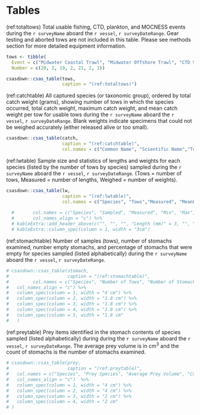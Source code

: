 # Tables

(ref:totaltows) Total usable fishing, CTD, plankton, and MOCNESS events during the `r surveyName` aboard the `r vessel`, `r surveyDateRange`. Gear testing and aborted tows are not included in this table. Please see methods section for more detailed equipment information.

```r

tows <- tibble(
  Event = c("Midwater Coastal Trawl", "Midwater Offshore Trawl", "CTD Seabird 25", "Rosette with Seabird 911", "Vertical Plankton Tow", "Oblique Plankton Tow", "MOCNESS"),
  Number = c(20, 2, 19, 2, 21, 2, 3))

csasdown::csas_table(tows,
                     caption = "(ref:totaltows)")

```
  

(ref:catchtable) All captured species (or taxonomic group), ordered by total catch weight (grams), showing number of tows in which the species occurred, total catch weight, maximum catch weight, and mean catch weight per tow for usable tows during the `r surveyName` aboard the `r vessel`, `r surveyDateRange`. Blank weights indicate specimens that could not be weighed accurately (either released alive or too small).

```r
csasdown::csas_table(catch,
                     caption = "(ref:catchtable)",
                     col.names = c("Common Name", "Scientific Name","Tows", "Total", "Max", "Mean"))
```
  
  
(ref:lwtable) Sample size and statistics of lengths and weights for each species (listed by the number of tows by species) sampled during the `r surveyName` aboard the `r vessel`, `r surveyDateRange`. (Tows = number of tows, Measured = number of lengths, Weighed = number of weights).

```r

csasdown::csas_table(lw,
                     caption = "(ref:lwtable)",
                     col.names = c("Species", "Tows","Measured", "MeanL", "MinL", "MaxL", "Weighed", "MeanW", "MinW", "MaxW"))
        
  #       col.names = c("Species", "Sampled", "Measured", "Min", "Max", "Mean", "Weighed", "Min", "Max", "Mean"),
  #       col_names_align = "c") %>%
  # kableExtra::add_header_above(c("", "", "", "Length (mm)" = 3, "", "Weight (g)" = 3)) %>%
  # kableExtra::column_spec(column = 1, width = "3cm")

```
  
(ref:stomachtable) Number of samples (tows), number of stomachs examined, number empty stomachs, and percentage of stomachs that were empty for species sampled (listed alphabetically) during the `r surveyName` aboard the `r vessel`, `r surveyDateRange`. 

```r

# csasdown::csas_table(stomach,
#                      caption = "(ref:stomachtable)",
#         col.names = c("Species", "Number of Tows", "Number of Stomachs", "Number of Empty Stomachs", "Percent Empty Stomachs"),
#   col_names_align = "c") %>%
#   column_spec(column = 1, width = "4 cm") %>%
#   column_spec(column = 2, width = "1.8 cm") %>%
#   column_spec(column = 3, width = "1.8 cm") %>%
#   column_spec(column = 4, width = "1.8 cm") %>%
#   column_spec(column = 5, width = "1.8 cm"
#   )

```


(ref:preytable) Prey items identified in the stomach contents of species sampled (listed alphabetically) during during the `r surveyName` aboard the `r vessel`, `r surveyDateRange`. The average prey volume is in cm^3^ and the count of stomachs is the number of stomachs examined.  

```r

# csasdown::csas_table(prey,
#                      caption = "(ref:preytable)",
#   col.names = c("Species", "Prey Species", "Average Prey Volume", "Count of Stomachs"),
#   col_names_align = "c")  %>%
#   column_spec(column = 1, width = "4 cm") %>%
#   column_spec(column = 2, width = "4 cm") %>%
#   column_spec(column = 3, width = "2 cm") %>%
#   column_spec(column = 4, width = "2 cm"
# )

```

  
